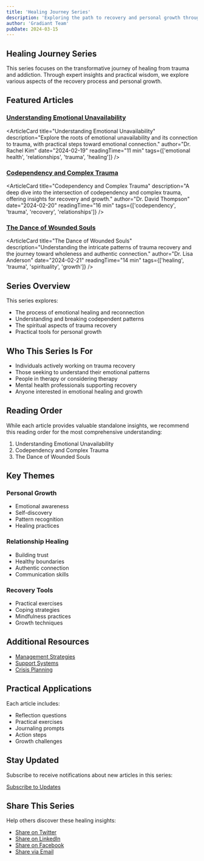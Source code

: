 ```yaml
---
title: 'Healing Journey Series'
description: 'Exploring the path to recovery and personal growth through understanding and self-discovery'
author: 'Gradiant Team'
pubDate: 2024-03-15
---
```



## Healing Journey Series

This series focuses on the transformative journey of healing from trauma and addiction. Through expert insights and practical wisdom, we explore various aspects of the recovery process and personal growth.

## Featured Articles

### [Understanding Emotional Unavailability](/blog/healing-series/emotional-unavailability)

<ArticleCard
  title="Understanding Emotional Unavailability"
  description="Explore the roots of emotional unavailability and its connection to trauma, with practical steps toward emotional connection."
  author="Dr. Rachel Kim"
  date="2024-02-19"
  readingTime="11 min"
  tags={['emotional health', 'relationships', 'trauma', 'healing']}
/>

### [Codependency and Complex Trauma](/blog/healing-series/codependency-and-trauma)

<ArticleCard
  title="Codependency and Complex Trauma"
  description="A deep dive into the intersection of codependency and complex trauma, offering insights for recovery and growth."
  author="Dr. David Thompson"
  date="2024-02-20"
  readingTime="16 min"
  tags={['codependency', 'trauma', 'recovery', 'relationships']}
/>

### [The Dance of Wounded Souls](/blog/healing-series/dance-of-wounded-souls)

<ArticleCard
  title="The Dance of Wounded Souls"
  description="Understanding the intricate patterns of trauma recovery and the journey toward wholeness and authentic connection."
  author="Dr. Lisa Anderson"
  date="2024-02-21"
  readingTime="14 min"
  tags={['healing', 'trauma', 'spirituality', 'growth']}
/>

## Series Overview

This series explores:

- The process of emotional healing and reconnection
- Understanding and breaking codependent patterns
- The spiritual aspects of trauma recovery
- Practical tools for personal growth

## Who This Series Is For

- Individuals actively working on trauma recovery
- Those seeking to understand their emotional patterns
- People in therapy or considering therapy
- Mental health professionals supporting recovery
- Anyone interested in emotional healing and growth

## Reading Order

While each article provides valuable standalone insights, we recommend this reading order for the most comprehensive understanding:

1. Understanding Emotional Unavailability
2. Codependency and Complex Trauma
3. The Dance of Wounded Souls

## Key Themes

### Personal Growth

- Emotional awareness
- Self-discovery
- Pattern recognition
- Healing practices

### Relationship Healing

- Building trust
- Healthy boundaries
- Authentic connection
- Communication skills

### Recovery Tools

- Practical exercises
- Coping strategies
- Mindfulness practices
- Growth techniques

## Additional Resources

- [Management Strategies](/mental/IV-Management/strategies)
- [Support Systems](/mental/IV-Management/support-systems)
- [Crisis Planning](/mental/IV-Management/crisis-planning)

## Practical Applications

Each article includes:

- Reflection questions
- Practical exercises
- Journaling prompts
- Action steps
- Growth challenges

## Stay Updated

Subscribe to receive notifications about new articles in this series:

[Subscribe to Updates](/subscribe?series=healing)

## Share This Series

Help others discover these healing insights:

- [Share on Twitter](https://twitter.com/intent/tweet?text=Healing%20Journey%20Series&url=https://pixelatedempathy.com/blog/healing-series)
- [Share on LinkedIn](https://www.linkedin.com/sharing/share-offsite/?url=https://pixelatedempathy.com/blog/healing-series)
- [Share on Facebook](https://www.facebook.com/sharer/sharer.php?u=https://pixelatedempathy.com/blog/healing-series)
- [Share via Email](mailto:?subject=Healing%20Journey%20Series&body=https://pixelatedempathy.com/blog/healing-series)
